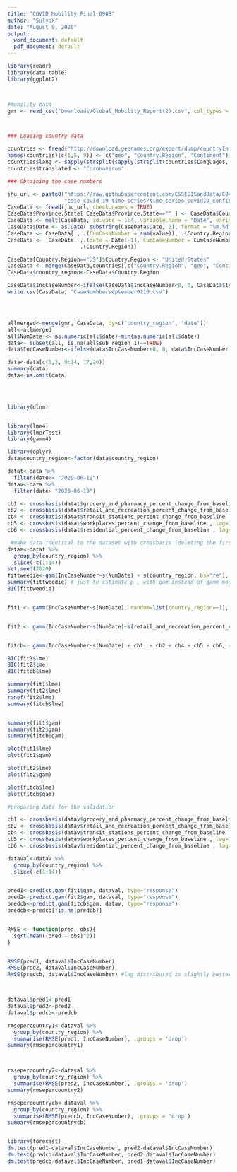 ```yaml
---
title: "COVID Mobility Final 0908"
author: "Sulyok"
date: "August 9, 2020"
output:
  word_document: default
  pdf_document: default
---
```


```r

library(readr)
library(data.table)
library(ggplot2)



#mobility data
gmr <- read_csv("Downloads/Global_Mobility_Report(2).csv", col_types = cols(date = col_date(format = "%Y-%m-%d")))



### Loading country data

countries <- fread("http://download.geonames.org/export/dump/countryInfo.txt", skip = "ISO3", na.strings = "")
names(countries)[c(1,5, 9)] <- c("geo", "Country.Region", "Continent")
countries$lang <- sapply(strsplit(sapply(strsplit(countries$Languages, ","), `[`, 1), "-"), `[`, 1)
countries$translated <- "Coronavirus"

### Obtaining the case numbers

jhu_url <- paste0("https://raw.githubusercontent.com/CSSEGISandData/COVID-19/master/csse_covid_19_data/",
                  "csse_covid_19_time_series/time_series_covid19_confirmed_global.csv")
CaseData <- fread(jhu_url, check.names = TRUE)
CaseData$Province.State[ CaseData$Province.State=="" ] <- CaseData$Country.Region[ CaseData$Province.State=="" ]
CaseData <- melt(CaseData, id.vars = 1:4, variable.name = "Date", variable.factor = FALSE)
CaseData$Date <- as.Date( substring(CaseData$Date, 2), format = "%m.%d.%y" )
CaseData <- CaseData[ , .(CumCaseNumber = sum(value)), .(Country.Region, Date)][order(Country.Region, Date)]
CaseData <-  CaseData[ ,.(date = Date[-1], CumCaseNumber = CumCaseNumber[-1], IncCaseNumber = diff(CumCaseNumber)),
                       .(Country.Region)]

CaseData[Country.Region=="US"]$Country.Region <- "United States"
CaseData <- merge(CaseData,countries[,c("Country.Region", "geo", "Continent")])
CaseData$country_region<-CaseData$Country.Region

CaseData$IncCaseNumber<-ifelse(CaseData$IncCaseNumber<0, 0, CaseData$IncCaseNumber )
write.csv(CaseData, "CaseNumbberseptember0110.csv")




allmerged<-merge(gmr, CaseData, by=c("country_region", "date"))
all<-allmerged
all$NumDate <- as.numeric(all$date)-min(as.numeric(all$date))
data<- subset(all, is.na(all$sub_region_1)==TRUE)
data$IncCaseNumber<-ifelse(data$IncCaseNumber<0, 0, data$IncCaseNumber )

data<-data[c(1,2, 9:14, 17,20)]
summary(data)
data<-na.omit(data)


   

library(dlnm)


library(lme4)
library(lmerTest)
library(gamm4)

library(dplyr)
data$country_region<-factor(data$country_region)

datat<-data %>%
  filter(date<= "2020-06-19")
datav<-data %>%
  filter(date> "2020-06-19")

cb1 <- crossbasis(datat$grocery_and_pharmacy_percent_change_from_baseline , lag=14, argvar=list(fun="bs"),arglag=list(df=5), group=datat$country_region)
cb2 <- crossbasis(datat$retail_and_recreation_percent_change_from_baseline , lag=14, argvar=list(fun="bs"),arglag=list(df=5), group=datat$country_region)
cb4 <- crossbasis(datat$transit_stations_percent_change_from_baseline , lag=14, argvar=list(fun="bs"),arglag=list(df=5), group=datat$country_region)
cb5 <- crossbasis(datat$workplaces_percent_change_from_baseline , lag=14, argvar=list(fun="bs"),arglag=list(df=5), group=datat$country_region)
cb6 <- crossbasis(datat$residential_percent_change_from_baseline , lag=14, argvar=list(fun="bs"),arglag=list(df=5), group=datat$country_region)

 #make data identical to the dataset with crossbasis (deleting the first 14 observations in all countries)
datam<-datat %>%
  group_by(country_region) %>%
  slice(-c(1:14))
set.seed(2020)
fittweedie<-gam(IncCaseNumber~s(NumDate) + s(country_region, bs="re"), data=datam, family="tw")
summary(fittweedie) # just to estimate p , with gam instead of gamm model  ######
BIC(fittweedie)


fit1 <- gamm(IncCaseNumber~s(NumDate), random=list(country_region=~1), data=datam, family=Tweedie(p=1.656)) ####modify power functin accordingly


fit2 <- gamm(IncCaseNumber~s(NumDate)+s(retail_and_recreation_percent_change_from_baseline)+s(grocery_and_pharmacy_percent_change_from_baseline)+ s(transit_stations_percent_change_from_baseline)+s(workplaces_percent_change_from_baseline+residential_percent_change_from_baseline), random=list(country_region=~1), data=datam, family=Tweedie(p=1.656))


fitcb<- gamm(IncCaseNumber~s(NumDate) + cb1  + cb2 + cb4 + cb5 + cb6, random=list(country_region=~1), data=datat, family=Tweedie(p=1.656))

BIC(fit1$lme)
BIC(fit2$lme)
BIC(fitcb$lme)

summary(fit1$lme)
summary(fit2$lme)
ranef(fit2$lme)
summary(fitcb$lme)


summary(fit1$gam)
summary(fit2$gam)
summary(fitcb$gam)

plot(fit1$lme)
plot(fit1$gam)

plot(fit2$lme)
plot(fit2$gam)

plot(fitcb$lme)
plot(fitcb$gam)

#preparing data for the validation

cb1 <- crossbasis(datav$grocery_and_pharmacy_percent_change_from_baseline , lag=14, argvar=list(fun="bs"),arglag=list(df=5), group=datav$country_region)
cb2 <- crossbasis(datav$retail_and_recreation_percent_change_from_baseline , lag=14, argvar=list(fun="bs"),arglag=list(df=5), group=datav$country_region)
cb4 <- crossbasis(datav$transit_stations_percent_change_from_baseline , lag=14, argvar=list(fun="bs"),arglag=list(df=5), group=datav$country_region)
cb5 <- crossbasis(datav$workplaces_percent_change_from_baseline , lag=14, argvar=list(fun="bs"),arglag=list(df=5), group=datav$country_region)
cb6 <- crossbasis(datav$residential_percent_change_from_baseline , lag=14, argvar=list(fun="bs"),arglag=list(df=5), group=datav$country_region)

dataval<-datav %>%
  group_by(country_region) %>%
  slice(-c(1:14))


pred1<-predict.gam(fit1$gam, dataval, type="response")
pred2<-predict.gam(fit2$gam, dataval, type="response")
predcb<-predict.gam(fitcb$gam, datav, type="response")
predcb<-predcb[!is.na(predcb)]


RMSE <- function(pred, obs){
  sqrt(mean((pred - obs)^2))
}


RMSE(pred1, dataval$IncCaseNumber)
RMSE(pred2, dataval$IncCaseNumber)
RMSE(predcb, dataval$IncCaseNumber) #lag distributed is slightly better than contempr.-worst is the without GMD



dataval$pred1<-pred1
dataval$pred2<-pred2
dataval$predcb<-predcb

rmsepercountry1<-dataval %>%
  group_by(country_region) %>%
  summarise(RMSE(pred1, IncCaseNumber), .groups = 'drop')
summary(rmsepercountry1)



rmsepercountry2<-dataval %>%
  group_by(country_region) %>%
  summarise(RMSE(pred2, IncCaseNumber), .groups = 'drop')
summary(rmsepercountry2)

rmsepercountrycb<-dataval %>%
  group_by(country_region) %>%
  summarise(RMSE(predcb, IncCaseNumber), .groups = 'drop')
summary(rmsepercountrycb)


library(forecast)
dm.test(pred1-dataval$IncCaseNumber, pred2-dataval$IncCaseNumber)
dm.test(predcb-dataval$IncCaseNumber, pred2-dataval$IncCaseNumber)
dm.test(predcb-dataval$IncCaseNumber, pred1-dataval$IncCaseNumber)







```
